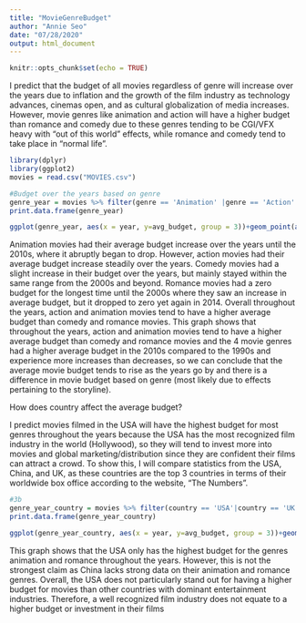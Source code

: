 ---
title: "MovieGenreBudget"
author: "Annie Seo"
date: "07/28/2020"
output: html_document
---

```{r setup, include=FALSE}
knitr::opts_chunk$set(echo = TRUE)
```

I predict that the budget of all movies regardless of genre will increase over the years due to inflation and the growth of the film industry as technology advances, cinemas open, and as cultural globalization of media increases. However, movie genres like animation and action will have a higher budget than romance and comedy due to these genres tending to be CGI/VFX heavy with "out of this world" effects, while romance and comedy tend to take place in “normal life”.

```{r}
library(dplyr)  
library(ggplot2)
movies = read.csv("MOVIES.csv")

#Budget over the years based on genre
genre_year = movies %>% filter(genre == 'Animation' |genre == 'Action'|genre == 'Comedy'|genre == 'Romance')%>% group_by(year, genre) %>% summarise(avg_budget=mean(budget, na.rm=T))
print.data.frame(genre_year)

ggplot(genre_year, aes(x = year, y=avg_budget, group = 3))+geom_point(aes(color = genre))+geom_line(aes(group = genre)) +ggtitle("Budget of Genres over the Years")
```

Animation movies had their average budget increase over the years until the 2010s, where it abruptly began to drop. However, action movies had their average budget increase steadily over the years. Comedy movies had a slight increase in their budget over the years, but mainly stayed within the same range from the 2000s and beyond. Romance movies had a zero budget for the longest time until the 2000s where they saw an increase in average budget, but it dropped to zero yet again in 2014. Overall throughout the years, action and animation movies tend to have a higher average budget than comedy and romance movies. This graph shows that throughout the years, action and animation movies tend to have a higher average budget than comedy and romance movies and the 4 movie genres had a higher average budget in the 2010s compared to the 1990s and experience more increases than decreases, so we can conclude that the average movie budget tends to rise as the years go by and there is a difference in movie budget based on genre (most likely due to effects pertaining to the storyline). 


How does country affect the average budget? 

I predict movies filmed in the USA will have the highest budget for most genres throughout the years because the USA has the most recognized film industry in the world (Hollywood), so they will tend to invest more into movies and global marketing/distribution since they are confident their films can attract a crowd. To show this, I will compare statistics from the USA, China, and UK, as these countries are the top 3 countries in terms of their worldwide box office according to the website, "The Numbers".


```{r}
#3b
genre_year_country = movies %>% filter(country == 'USA'|country == 'UK'|country == 'China', genre == 'Animation' |genre == 'Action'|genre == 'Comedy'|genre == 'Romance')%>% group_by(year, genre, country) %>% summarise(avg_budget=mean(budget, na.rm=T))
print.data.frame(genre_year_country)

ggplot(genre_year_country, aes(x = year, y=avg_budget, group = 3))+geom_point(aes(color = genre))+geom_line(aes(group = genre))+facet_wrap(genre_year_country$country)+ggtitle("Budget of Genres over the Years of China, UK, USA")
```

This graph shows that the USA only has the highest budget for the genres animation and romance throughout the years. However, this is not the strongest claim as China lacks strong data on their animation and romance genres. Overall, the USA does not particularly stand out for having a higher budget for movies than other countries with dominant entertainment industries. Therefore, a well recognized film industry does not equate to a higher budget or investment in their films
